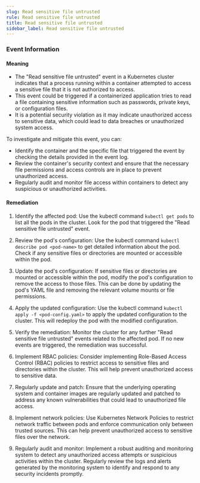 ```yaml
--- 
slug: Read sensitive file untrusted
rule: Read sensitive file untrusted
title: Read sensitive file untrusted
sidebar_label: Read sensitive file untrusted
---
```

                   
### Event Information

#### Meaning

- The "Read sensitive file untrusted" event in a Kubernetes cluster indicates that a process running within a container attempted to access a sensitive file that it is not authorized to access.
- This event could be triggered if a containerized application tries to read a file containing sensitive information such as passwords, private keys, or configuration files.
- It is a potential security violation as it may indicate unauthorized access to sensitive data, which could lead to data breaches or unauthorized system access.

To investigate and mitigate this event, you can:
- Identify the container and the specific file that triggered the event by checking the details provided in the event log.
- Review the container's security context and ensure that the necessary file permissions and access controls are in place to prevent unauthorized access.
- Regularly audit and monitor file access within containers to detect any suspicious or unauthorized activities.

#### Remediation

1. Identify the affected pod: Use the kubectl command `kubectl get pods` to list all the pods in the cluster. Look for the pod that triggered the "Read sensitive file untrusted" event.

2. Review the pod's configuration: Use the kubectl command `kubectl describe pod <pod-name>` to get detailed information about the pod. Check if any sensitive files or directories are mounted or accessible within the pod.

3. Update the pod's configuration: If sensitive files or directories are mounted or accessible within the pod, modify the pod's configuration to remove the access to those files. This can be done by updating the pod's YAML file and removing the relevant volume mounts or file permissions.

4. Apply the updated configuration: Use the kubectl command `kubectl apply -f <pod-config.yaml>` to apply the updated configuration to the cluster. This will redeploy the pod with the modified configuration.

5. Verify the remediation: Monitor the cluster for any further "Read sensitive file untrusted" events related to the affected pod. If no new events are triggered, the remediation was successful.

6. Implement RBAC policies: Consider implementing Role-Based Access Control (RBAC) policies to restrict access to sensitive files and directories within the cluster. This will help prevent unauthorized access to sensitive data.

7. Regularly update and patch: Ensure that the underlying operating system and container images are regularly updated and patched to address any known vulnerabilities that could lead to unauthorized file access.

8. Implement network policies: Use Kubernetes Network Policies to restrict network traffic between pods and enforce communication only between trusted sources. This can help prevent unauthorized access to sensitive files over the network.

9. Regularly audit and monitor: Implement a robust auditing and monitoring system to detect any unauthorized access attempts or suspicious activities within the cluster. Regularly review the logs and alerts generated by the monitoring system to identify and respond to any security incidents promptly.


 